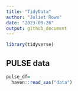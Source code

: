 ```yaml
---
title: "TidyData"
author: "Juliet Rowe"
date: "2023-09-26"
output: github_document
---
```


```r
library(tidyverse)
```

## PULSE data

```r
pulse_df=
  haven::read_sas("data")
```

